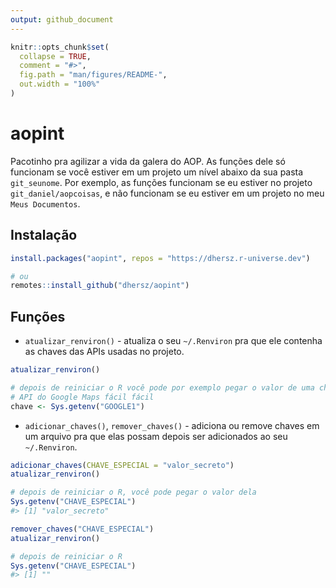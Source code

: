 ```yaml
---
output: github_document
---
```


```r
knitr::opts_chunk$set(
  collapse = TRUE,
  comment = "#>",
  fig.path = "man/figures/README-",
  out.width = "100%"
)
```

# aopint

Pacotinho pra agilizar a vida da galera do AOP. As funções dele só funcionam se você estiver em um projeto um nível abaixo da sua pasta `git_seunome`. Por exemplo, as funções funcionam se eu estiver no projeto `git_daniel/aopcoisas`, e não funcionam se eu estiver em um projeto no meu `Meus Documentos`.

## Instalação

```r
install.packages("aopint", repos = "https://dhersz.r-universe.dev")

# ou
remotes::install_github("dhersz/aopint")
```

## Funções

- `atualizar_renviron()` - atualiza o seu `~/.Renviron` pra que ele contenha as chaves das APIs usadas no projeto.

```r
atualizar_renviron()

# depois de reiniciar o R você pode por exemplo pegar o valor de uma chave da
# API do Google Maps fácil fácil
chave <- Sys.getenv("GOOGLE1")
```

- `adicionar_chaves()`, `remover_chaves()` - adiciona ou remove chaves em um arquivo pra que elas possam depois ser adicionados ao seu `~/.Renviron`.

```r
adicionar_chaves(CHAVE_ESPECIAL = "valor_secreto")
atualizar_renviron()

# depois de reiniciar o R, você pode pegar o valor dela
Sys.getenv("CHAVE_ESPECIAL")
#> [1] "valor_secreto"

remover_chaves("CHAVE_ESPECIAL")
atualizar_renviron()

# depois de reiniciar o R
Sys.getenv("CHAVE_ESPECIAL")
#> [1] ""
```

